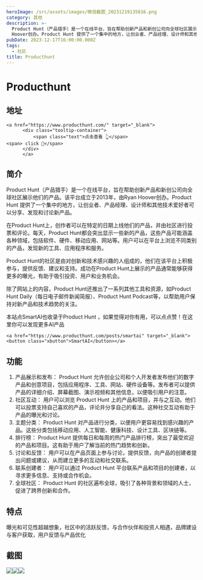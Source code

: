```yaml
---
heroImage: /src/assets/images/微信截图_20231219135816.png
category: 其他
description: >-
  Product Hunt（产品猎手）是一个在线平台，旨在帮助创新产品和新创公司向全球社区展示他们的产品。该平台成立于2013年，由Ryan
  Hoover创办。Product Hunt 提供了一个集中的地方，让创业者、产品经理、设计师和其他技术爱好者可以分享、发现和讨论新产品。
pubDate: 2023-12-17T16:00:00.000Z
tags:
  - 社区
title: Producthunt
---
```


# Producthunt

## 地址

    <a href="https://www.producthunt.com/" target="_blank">
          <div class="tooltip-container">
              <span class="text">点击查看 👆</span>
    <span> click 👋</span>
          </div>
          </a>

## 简介

Product Hunt（产品猎手）是一个在线平台，旨在帮助创新产品和新创公司向全球社区展示他们的产品。该平台成立于2013年，由Ryan Hoover创办。Product Hunt 提供了一个集中的地方，让创业者、产品经理、设计师和其他技术爱好者可以分享、发现和讨论新产品。

在Product Hunt上，创作者可以在特定的日期上线他们的产品，并由社区进行投票和评论。每天，Product Hunt都会突出显示一些新的产品，这些产品可能涵盖各种领域，包括软件、硬件、移动应用、网站等。用户可以在平台上浏览不同类别的产品，发现新的工具、应用程序和服务。

Product Hunt的社区是由对创新和技术感兴趣的人组成的，他们在该平台上积极参与，提供反馈、建议和支持。成功在Product Hunt上展示的产品通常能够获得更多的曝光，有助于吸引投资、用户和业务机会。

除了网站上的内容，Product Hunt还推出了一系列其他工具和资源，如Product Hunt Daily（每日电子邮件新闻简报）、Product Hunt Podcast等，以帮助用户保持对新产品和技术趋势的关注。

本站点SmartAI也收录于Product Hunt ，如果觉得对你有用，可以点点赞！在这里你可以发现更多AI产品

    <a href="https://www.producthunt.com/posts/smartai" target="_blank"><button class="xbutton">SmartAI</button></a>

## 功能

1. 产品展示和发布： Product Hunt 允许创业公司和个人开发者发布他们的数字产品和创意项目，包括应用程序、工具、网站、硬件设备等。发布者可以提供产品的详细介绍、屏幕截图、演示视频和其他信息，以便吸引用户的注意。
2. 社区互动： 用户可以浏览 Product Hunt 上的产品和项目，并与之互动。他们可以投票支持自己喜欢的产品，评论并分享自己的看法。这种社交互动有助于产品的曝光和讨论。
3. 主题分类： Product Hunt 对产品进行分类，以便用户更容易找到感兴趣的产品。这些分类包括移动应用、人工智能、健康科技、设计工具、区块链等。
4. 排行榜： Product Hunt 提供每日和每周的热门产品排行榜，突出了最受欢迎的产品和项目。这有助于用户了解当前的热门趋势和创新。
5. 讨论和反馈： 用户可以在产品页面上参与讨论，提供反馈，向产品的创建者提出问题或建议，从而建立更多的互动和社交联系。
6. 联系创建者： 用户可以通过 Product Hunt 平台联系产品和项目的创建者，以寻求更多信息、支持或合作机会。
7. 全球社区： Product Hunt 的社区遍布全球，吸引了各种背景和领域的人士，促进了跨界创新和合作。

## 特点

曝光和可见性超越想象，社区中的活跃反馈，与合作伙伴和投资人相遇，品牌建设与客户获取，用户反馈与产品优化

## 截图

![](/src/assets/images/微信截图_20231219135816.png)![](/src/assets/images/微信截图_20231219135825.png)![](/src/assets/images/微信截图_20231219135841.png)
